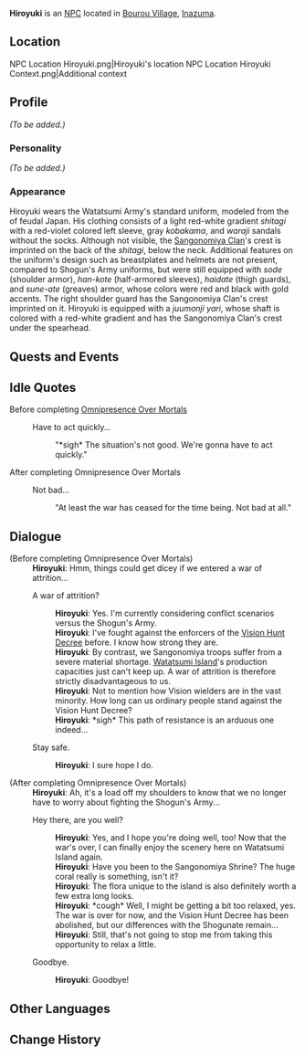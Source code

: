 {{Meta
<!-- REMOVE THIS TEMPLATE AFTER ADDING MISSING INFO -->
|missing_NPC_profile  = yes
}}
{{Character Infobox
|type             = NPC
|image            = NPC Hiroyuki.png
|realname         = 
|region           = Inazuma
|affiliation      = Watatsumi Army
|title            = Sangonomiya Samurai
|voiceEN          = 
|voiceCN          = 
|voiceJP          = 
}}
'''Hiroyuki''' is an [[NPC]] located in [[Bourou Village]], [[Inazuma]].

==Location==
<gallery>
NPC Location Hiroyuki.png|Hiroyuki's location
NPC Location Hiroyuki Context.png|Additional context
</gallery>

==Profile==
<!--detailed story/lore information goes here-->
''(To be added.)''

===Personality===
''(To be added.)''

===Appearance===
Hiroyuki wears the Watatsumi Army's standard uniform, modeled from the {{Lang|''ashigaru''|ja=足軽}} of feudal Japan. His clothing consists of a light red-white gradient ''shitagi'' with a red-violet colored left sleeve, gray ''kobakama'', and ''waraji'' sandals without the socks. Although not visible, the [[Sangonomiya Clan]]'s crest is imprinted on the back of the ''shitagi'', below the neck. Additional features on the uniform's design such as breastplates and helmets are not present, compared to Shogun's Army uniforms, but were still equipped with ''sode'' (shoulder armor), ''han-kote'' (half-armored sleeves), ''haidate'' (thigh guards), and ''sune-ate'' (greaves) armor, whose colors were red and black with gold accents. The right shoulder guard has the Sangonomiya Clan's crest imprinted on it. Hiroyuki is equipped with a ''juumonji yari'', whose shaft is colored with a red-white gradient and has the Sangonomiya Clan's crest under the spearhead.

==Quests and Events==
{{Quests and Events}}

==Idle Quotes==
;Before completing [[Omnipresence Over Mortals]]
{{Dialogue start}}
: {{DIcon|Idle}} Have to act quickly...
:: {{A|VO Hiroyuki 01.ogg}} "*sigh* The situation's not good. We're gonna have to act quickly."
{{Dialogue end}}

;After completing Omnipresence Over Mortals
{{Dialogue start}}
: {{DIcon|Idle}} Not bad...
:: {{A|VO Hiroyuki 02.ogg}} "At least the war has ceased for the time being. Not bad at all."
{{Dialogue end}}

==Dialogue==
{{Dialogue start}}
;(Before completing Omnipresence Over Mortals)
:'''Hiroyuki''': Hmm, things could get dicey if we entered a war of attrition...
:{{DIcon}} A war of attrition?
::'''Hiroyuki''': Yes. I'm currently considering conflict scenarios versus the Shogun's Army.
::'''Hiroyuki''': I've fought against the enforcers of the [[Vision Hunt Decree]] before. I know how strong they are.
::'''Hiroyuki''': By contrast, we Sangonomiya troops suffer from a severe material shortage. [[Watatsumi Island]]'s production capacities just can't keep up. A war of attrition is therefore strictly disadvantageous to us.
::'''Hiroyuki''': Not to mention how Vision wielders are in the vast minority. How long can us ordinary people stand against the Vision Hunt Decree?
::'''Hiroyuki''': *sigh* This path of resistance is an arduous one indeed...
:{{DIcon}} Stay safe.
::'''Hiroyuki''': I sure hope I do.

;(After completing Omnipresence Over Mortals)
:'''Hiroyuki''': Ah, it's a load off my shoulders to know that we no longer have to worry about fighting the Shogun's Army...
:{{DIcon}} Hey there, are you well?
::'''Hiroyuki''': Yes, and I hope you're doing well, too! Now that the war's over, I can finally enjoy the scenery here on Watatsumi Island again.
::'''Hiroyuki''': Have you been to the Sangonomiya Shrine? The huge coral really is something, isn't it?
::'''Hiroyuki''': The flora unique to the island is also definitely worth a few extra long looks.
::'''Hiroyuki''': *cough* Well, I might be getting a bit too relaxed, yes. The war is over for now, and the Vision Hunt Decree has been abolished, but our differences with the Shogunate remain...
::'''Hiroyuki''': Still, that's not going to stop me from taking this opportunity to relax a little.
:{{DIcon}} Goodbye.
::'''Hiroyuki''': Goodbye!
{{Dialogue end}}

==Other Languages==
{{Other Languages
|default_hidden = 1
|en      = Hiroyuki
|zhs     = 博行
|zhs_rm  = Bóxíng
|zht     = 博行
|zht_rm  = Bóxíng
|ja      = 博行
|ja_rm   = Hiroyuki
|ko      = 히로유키
|ko_rm   = Hiroyuki
|es      = Hiroyuki
|fr      = Hiroyuki
|ru      = Хироюки
|th      = Hiroyuki
|vi      = Hiroyuki
|de      = Hiroyuki
|id      = Hiroyuki
|pt      = Hiroyuki
|tr      = Hiroyuki
|it      = Hiroyuki
}}

==Change History==
{{Change History|2.1}}